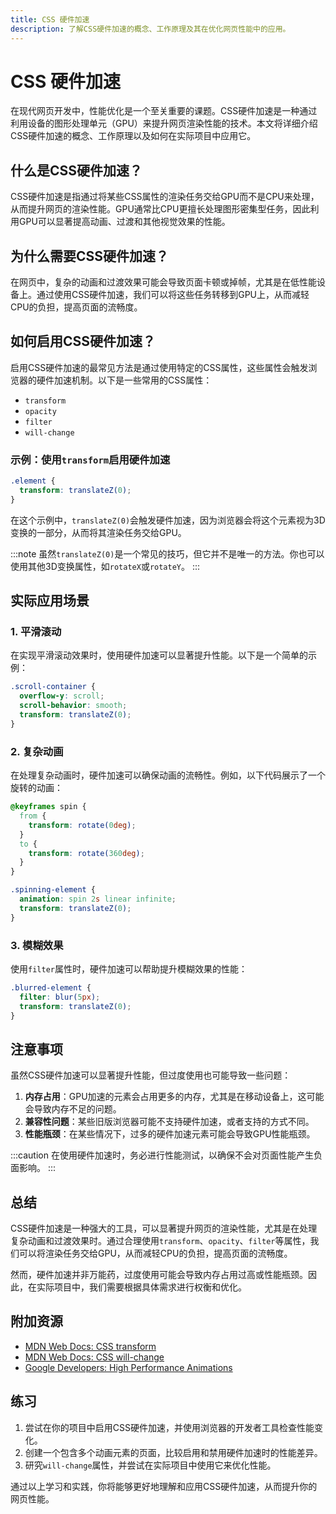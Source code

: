 ```yaml
---
title: CSS 硬件加速
description: 了解CSS硬件加速的概念、工作原理及其在优化网页性能中的应用。
---
```


# CSS 硬件加速

在现代网页开发中，性能优化是一个至关重要的课题。CSS硬件加速是一种通过利用设备的图形处理单元（GPU）来提升网页渲染性能的技术。本文将详细介绍CSS硬件加速的概念、工作原理以及如何在实际项目中应用它。

## 什么是CSS硬件加速？

CSS硬件加速是指通过将某些CSS属性的渲染任务交给GPU而不是CPU来处理，从而提升网页的渲染性能。GPU通常比CPU更擅长处理图形密集型任务，因此利用GPU可以显著提高动画、过渡和其他视觉效果的性能。

## 为什么需要CSS硬件加速？

在网页中，复杂的动画和过渡效果可能会导致页面卡顿或掉帧，尤其是在低性能设备上。通过使用CSS硬件加速，我们可以将这些任务转移到GPU上，从而减轻CPU的负担，提高页面的流畅度。

## 如何启用CSS硬件加速？

启用CSS硬件加速的最常见方法是通过使用特定的CSS属性，这些属性会触发浏览器的硬件加速机制。以下是一些常用的CSS属性：

- `transform`
- `opacity`
- `filter`
- `will-change`

### 示例：使用`transform`启用硬件加速

```css
.element {
  transform: translateZ(0);
}
```

在这个示例中，`translateZ(0)`会触发硬件加速，因为浏览器会将这个元素视为3D变换的一部分，从而将其渲染任务交给GPU。

:::note
虽然`translateZ(0)`是一个常见的技巧，但它并不是唯一的方法。你也可以使用其他3D变换属性，如`rotateX`或`rotateY`。
:::

## 实际应用场景

### 1. 平滑滚动

在实现平滑滚动效果时，使用硬件加速可以显著提升性能。以下是一个简单的示例：

```css
.scroll-container {
  overflow-y: scroll;
  scroll-behavior: smooth;
  transform: translateZ(0);
}
```

### 2. 复杂动画

在处理复杂动画时，硬件加速可以确保动画的流畅性。例如，以下代码展示了一个旋转的动画：

```css
@keyframes spin {
  from {
    transform: rotate(0deg);
  }
  to {
    transform: rotate(360deg);
  }
}

.spinning-element {
  animation: spin 2s linear infinite;
  transform: translateZ(0);
}
```

### 3. 模糊效果

使用`filter`属性时，硬件加速可以帮助提升模糊效果的性能：

```css
.blurred-element {
  filter: blur(5px);
  transform: translateZ(0);
}
```

## 注意事项

虽然CSS硬件加速可以显著提升性能，但过度使用也可能导致一些问题：

1. **内存占用**：GPU加速的元素会占用更多的内存，尤其是在移动设备上，这可能会导致内存不足的问题。
2. **兼容性问题**：某些旧版浏览器可能不支持硬件加速，或者支持的方式不同。
3. **性能瓶颈**：在某些情况下，过多的硬件加速元素可能会导致GPU性能瓶颈。

:::caution
在使用硬件加速时，务必进行性能测试，以确保不会对页面性能产生负面影响。
:::

## 总结

CSS硬件加速是一种强大的工具，可以显著提升网页的渲染性能，尤其是在处理复杂动画和过渡效果时。通过合理使用`transform`、`opacity`、`filter`等属性，我们可以将渲染任务交给GPU，从而减轻CPU的负担，提高页面的流畅度。

然而，硬件加速并非万能药，过度使用可能会导致内存占用过高或性能瓶颈。因此，在实际项目中，我们需要根据具体需求进行权衡和优化。

## 附加资源

- [MDN Web Docs: CSS transform](https://developer.mozilla.org/en-US/docs/Web/CSS/transform)
- [MDN Web Docs: CSS will-change](https://developer.mozilla.org/en-US/docs/Web/CSS/will-change)
- [Google Developers: High Performance Animations](https://developers.google.com/web/fundamentals/performance/rendering)

## 练习

1. 尝试在你的项目中启用CSS硬件加速，并使用浏览器的开发者工具检查性能变化。
2. 创建一个包含多个动画元素的页面，比较启用和禁用硬件加速时的性能差异。
3. 研究`will-change`属性，并尝试在实际项目中使用它来优化性能。

通过以上学习和实践，你将能够更好地理解和应用CSS硬件加速，从而提升你的网页性能。
